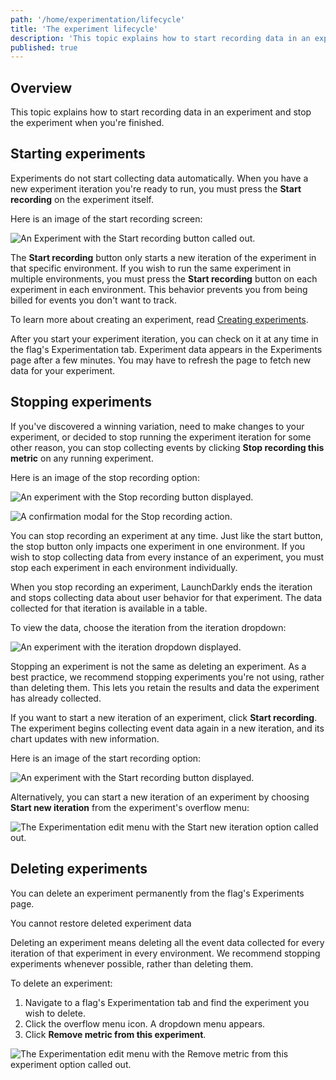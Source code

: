 ```yaml
---
path: '/home/experimentation/lifecycle'
title: 'The experiment lifecycle'
description: 'This topic explains how to start recording data in an experiment and stop the experiment when you''re finished.'
published: true
---
```


## Overview

This topic explains how to start recording data in an experiment and stop the experiment when you're finished.

## Starting experiments

Experiments do not start collecting data automatically. When you have a new experiment iteration you're ready to run, you must press the **Start recording** on the experiment itself.

Here is an image of the start recording screen:

![An Experiment with the Start recording button called out.](experiment-start-recording-callout.png)

The **Start recording** button only starts a new iteration of the experiment in that specific environment. If you wish to run the same experiment in multiple environments, you must press the **Start recording** button on each experiment in each environment. This behavior prevents you from being billed for events you don't want to track.

To learn more about creating an experiment, read [Creating experiments](/home/experimentation/create).

After you start your experiment iteration, you can check on it at any time in the flag's Experimentation tab. Experiment data appears in the Experiments page after a few minutes. You may have to refresh the page to fetch new data for your experiment.

## Stopping experiments

If you've discovered a winning variation, need to make changes to your experiment, or decided to stop running the experiment iteration for some other reason, you can stop collecting events by clicking **Stop recording this metric** on any running experiment.

Here is an image of the stop recording option:

![An experiment with the Stop recording button displayed.](experiment-stop.png)

![A confirmation modal for the Stop recording action.](experiment-stop-modal.png)

You can stop recording an experiment at any time. Just like the start button, the stop button only impacts one experiment in one environment. If you wish to stop collecting data from every instance of an experiment, you must stop each experiment in each environment individually.

When you stop recording an experiment, LaunchDarkly ends the iteration and stops collecting data about user behavior for that experiment. The data collected for that iteration is available in a table.

To view the data, choose the iteration from the iteration dropdown:

![An experiment with the iteration dropdown displayed.](experiment-iteration.png)

Stopping an experiment is not the same as deleting an experiment. As a best practice, we recommend stopping experiments you're not using, rather than deleting them. This lets you retain the results and data the experiment has already collected.

If you want to start a new iteration of an experiment, click **Start recording**. The experiment begins collecting event data again in a new iteration, and its chart updates with new information.

Here is an image of the start recording option:

![An experiment with the Start recording button displayed.](experiment-start.png)

Alternatively, you can start a new iteration of an experiment by choosing **Start new iteration** from the experiment's overflow menu:

![The Experimentation edit menu with the Start new iteration option called out.](experiment-menu-start-new-callout.png)

## Deleting experiments

You can delete an experiment permanently from the flag's Experiments page.

<Callout intent="warning">
<CalloutTitle>You cannot restore deleted experiment data</CalloutTitle>
<CalloutDescription>

Deleting an experiment means deleting all the event data collected for every iteration of that experiment in every environment. We recommend stopping experiments whenever possible, rather than deleting them.

</CalloutDescription>
</Callout>

To delete an experiment:

1. Navigate to a flag's Experimentation tab and find the experiment you wish to delete.
2. Click the overflow menu icon. A dropdown menu appears.
3. Click **Remove metric from this experiment**.

![The Experimentation edit menu with the Remove metric from this experiment option called out.](experiment-menu-remove-metric-callout.png)
